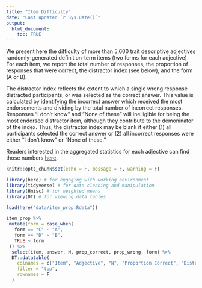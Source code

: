 ```yaml
---
title: "Item Difficulty"
date: "Last updated `r Sys.Date()`"
output: 
  html_document:
    toc: TRUE
---
```


We present here the difficulty of more than 5,600 trait descriptive adjectives randomly-generated definition-term items (two forms for each adjective) For each item, we report the total number of responses, the proportion of responses that were correct, the distractor index (see below), and the form (A or B).

The distractor index reflects the extent to which a single wrong response distracted participants, or was selected as the correct answer. This value is calculated by identifying the incorrect answer which received the most endorsements and dividing by the total number of incorrect responses. Responses "I don't know" and "None of these" will inelligible for being the most endorsed distractor item, although they contribute to the demoninator of the index. Thus, the distractor index may be blank if either (1) all participants selected the correct answer or (2) all incorrect responses were either "I don't know" or "None of these."

Readers interested in the aggregated statistics for each adjective can find those numbers [here](https://pie-lab.github.io/tda/tda-difficulty.html).

```r
knitr::opts_chunk$set(echo = F, message = F, warning = F)
```

```r
library(here) # for engaging with working environment
library(tidyverse) # for data cleaning and manipulation
library(Hmisc) # for weighted means
library(DT) # for viewing data tables

load(here("data/item_prop.Rdata"))
```

```r
item_prop %>%
 mutate(form = case_when(
   form == "C" ~ "A",
   form == "D" ~ "B",
   TRUE ~ form
 )) %>%
  select(item, answer, N, prop_correct, prop_wrong, form) %>%
  DT::datatable(
    colnames = c("Item", "Adjective", "N", "Proportion Correct", "Distractor Index", "Form"), 
    filter = "top", 
    rownames = F
  )
```